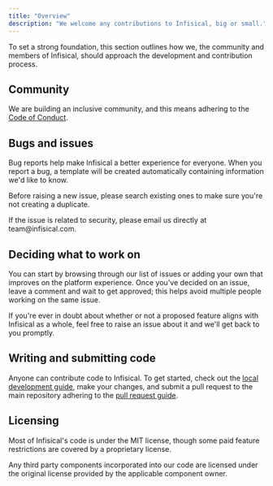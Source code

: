 ---
title: "Overview"
description: "We welcome any contributions to Infisical, big or small."
---

To set a strong foundation, this section outlines how we, the community and members of Infisical,
should approach the development and contribution process.

## Community

We are building an inclusive community, and this means adhering to the [Code of Conduct](/contributing/code-of-conduct).

## Bugs and issues

Bug reports help make Infisical a better experience for everyone. When you report a bug, a template will be created automatically containing information we'd like to know.

Before raising a new issue, please search existing ones to make sure you're not creating a duplicate.

<Info>
  If the issue is related to security, please email us directly at
  team@infisical.com.
</Info>

## Deciding what to work on

You can start by browsing through our list of issues or adding your own that improves on the platform experience. Once you've decided on an issue, leave a comment and wait to get approved; this helps avoid multiple people working on the same issue.

If you're ever in doubt about whether or not a proposed feature aligns with Infisical as a whole, feel free to raise an issue about it and we'll get back to you promptly.

## Writing and submitting code

Anyone can contribute code to Infisical. To get started, check out the [local development guide](/contributing/developing), make your changes, and submit a pull request to the main repository
adhering to the [pull request guide](/contributing/pull-requests).


## Licensing

Most of Infisical's code is under the MIT license, though some paid feature restrictions are covered by a proprietary license.

Any third party components incorporated into our code are licensed under the original license provided by the applicable component owner.
